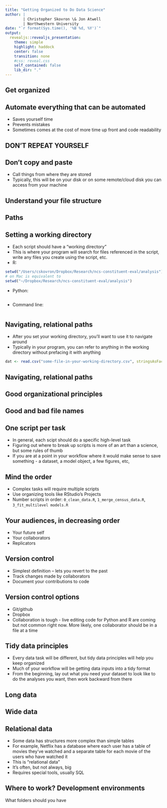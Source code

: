 ```yaml
---
title: "Getting Organized to Do Data Science"
author: |
        | Christopher Skovron \& Jon Atwell
        | Northwestern University 
date: "`r format(Sys.time(), '%B %d, %Y')`"
output: 
  revealjs::revealjs_presentation: 
    theme: simple
    highlight: haddock
    center: false
    transition: none
    #css: reveal.css
    self_contained: false
    lib_dir: "."
---
```

          
          
## Get organized



## Automate everything that can be automated
- Saves yourself time
- Prevents mistakes
- Sometimes comes at the cost of more time up front and code readability


## DON'T REPEAT YOURSELF


## Don't copy and paste
- Call things from where they are stored
- Typically, this will be on your disk or on some remote/cloud disk you can access from your machine


## Understand your file structure


## Paths


## Setting a working directory
- Each script should have a "working directory"
- This is where your program will search for files referenced in the script, write any files you create using the script, etc.
- R: 
```r
setwd("/Users/cskovron/Dropbox/Research/ncs-constituent-eval/analysis")
# on Mac is equivalent to
setwd("~/Dropbox/Research/ncs-constituent-eval/analysis")
```
- Python:
```python

```
- Command line:
```bash

```





## Navigating, relational paths
- After you set your working directory, you'll want to use it to navigate around
- Typically in your program, you can refer to anything in the working directory without prefacing it with anything 
```r

dat <- read.csv("some-file-in-your-working-directory.csv", stringsAsFactors = FALSE)

```

## Navigating, relational paths


## Good organizational principles


## Good and bad file names


## One script per task

- In general, each scipt should do a specific high-level task
- Figuring out where to break up scripts is more of an art than a science, but some rules of thumb 
- If you are at a point in your workflow where it would make sense to save something - a dataset, a model object, a few figures, etc, 


## Mind the order 
- Complex tasks will require multiple scripts
- Use organizing tools like RStudio's Projects
- Number scripts in order: `0_clean_data.R`, `1_merge_census_data.R`, `3_fit_multilevel models.R`


## Your audiences, in decreasing order

- Your future self
- Your collaborators
- Replicators 





## Version control 

- Simplest definition -- lets you revert to the past
- Track changes made by collaborators
- Document your contributions to code 


## Version control options

- Git/github
- Dropbox
- Collaboration is tough - live editing code for Python and R are coming but not common right now. More likely, one collaborator should be in a file at a time 





## Tidy data principles 

- Every data task will be different, but tidy data principles will help you keep organized
- Much of your workflow will be getting data inputs into a tidy format
- From the beginning, lay out what you need your dataset to look like to do the analyses you want, then work backward from there

## Long data

## Wide data

## Relational data 
- Some data has structures more complex than simple tables
- For example, Netflix has a database where each user has a table of movies they've watched and a separate table for each movie of the users who have watched it
- This is "relational data"
- It's often, but not always, big 
- Requires special tools, usually SQL 










## Where to work? Development environments


What folders should you have
